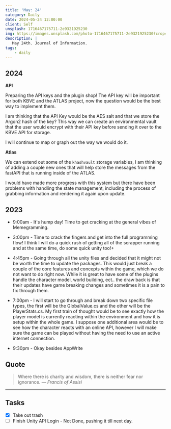 ```yaml
---
title: 'May: 24'
category: Daily
date: 2024-05-24 12:00:00
client: Self
unsplash: 1716467175711-2e9321925230
img: https://images.unsplash.com/photo-1716467175711-2e9321925230?crop=entropy&cs=srgb&fm=jpg&ixid=MnwzNjM5Nzd8MHwxfHJhbmRvbXx8fHx8fHx8fDE2ODE3NDg2ODY&ixlib=rb-4.0.3&q=85
description: |
   May 24th. Journal of Information.
tags:
    - daily
---
```


## 2024

**API**

Preparing the API keys and the plugin shop!
The API key will be important for both KBVE and the ATLAS project, now the question would be the best way to implement them.

I am thinking that the API Key would be the AES salt and that we store the Argon2 hash of the key?
This way we can create an environmental vault that the user would encrypt with their API key before sending it over to the KBVE API for storage.

I will continue to map or graph out the way we would do it.

**Atlas**

We can extend out some of the `khashvault` storage variables, I am thinking of adding a couple new ones that will help store the messages from the fastAPI that is running inside of the ATLAS.

I would have made more progress with this system but there have been problems with handling the state management, including the process of grabbing information and rendering it again upon update.


## 2023

- 9:00am - It's hump day! Time to get cracking at the general vibes of Memegramming. 

- 3:00pm - Time to crack the fingers and get into the full programming flow! I think I will do a quick rush of getting all of the scrapper running and at the same time, do some quick unity too!+

- 4:45pm - Going through all the unity files and decided that it might not be worth the time to update the packages. This would just break a couple of the core features and concepts within the game, which we do not want to do right now. While it is great to have some of the plugins handle the character model, world building, ect.. the draw back is that their updates have game breaking changes and sometimes it is a pain to fix through them.

- 7:00pm - I will start to go through and break down two specific file types, the first will be the GlobalValue.cs and the other will be the PlayerStats.cs. My first train of thought would be to see exactly how the player model is currently reacting within the environment and how it is setup within the whole game. I suppose one additional area would be to see how the character reacts with an online API, however I will make sure the game can be played without having the need to use an active internet connection. 

- 9:30pm - Okay besides AppWrite

## Quote

> Where there is charity and wisdom, there is neither fear nor ignorance.
> — <cite>Francis of Assisi</cite>

---

## Tasks

- [x] Take out trash
- [ ] Finish Unity API Login - Not Done, pushing it till next day.